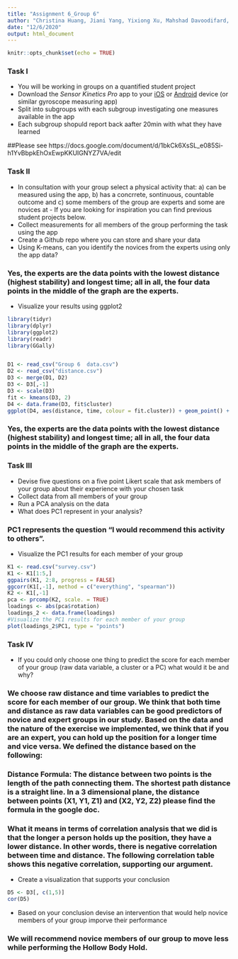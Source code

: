 ```yaml
---
title: "Assignment 6_Group 6"
author: "Christina Huang, Jiani Yang, Yixiong Xu, Mahshad Davoodifard, Yujie Yang, Zhixin Zheng, Xi Gu, Jiaao"
date: "12/6/2020"
output: html_document
---
```


```r
knitr::opts_chunk$set(echo = TRUE)
```

### Task I
* You will be working in groups on a quantified student project
* Download the *Sensor Kinetics Pro* app to your [iOS](https://itunes.apple.com/us/app/sensor-kinetics-pro/id623633248?mt=8) or [Android](https://play.google.com/store/apps/details?id=com.innoventions.sensorkineticspro&hl=en) device (or similar gyroscope measuring app)
* Split into subgroups with each subgroup investigating one measures available in the app
* Each subgroup shopuld report back aafter 20min with what they have learned  

##Please see https://docs.google.com/document/d/1bkCk6XsSL_e085Si-h1YvBbpkEhOxEwpKKUIGNYZ7VA/edit


### Task II
* In consultation with your group select a physical activity that: a) can be measured using the app, b) has a concrrete, sontinuous, countable outcome and c) some members of the group are experts and some are novices at - If you are looking for inspiration you can find previous student projects below.
* Collect measurements for all members of the group performing the task using the app
* Create a Github repo where you can store and share your data
* Using K-means, can you identify the novices from the experts using only the app data?

### Yes, the experts are the data points with the lowest distance (highest stability) and longest time; all in all, the four data points in the middle of the graph are the experts.

* Visualize your results using ggplot2

```r
library(tidyr)
library(dplyr)
library(ggplot2)
library(readr)
library(GGally)


D1 <- read_csv("Group 6  data.csv")
D2 <- read_csv("distance.csv")
D3 <- merge(D1, D2)
D3 <- D3[,-1]
D3 <- scale(D3)
fit <- kmeans(D3, 2)
D4 <- data.frame(D3, fit$cluster)
ggplot(D4, aes(distance, time, colour = fit.cluster)) + geom_point() + xlab("Distance") + ylab("Time")

```
### Yes, the experts are the data points with the lowest distance (highest stability) and longest time; all in all, the four data points in the middle of the graph are the experts.


### Task III
* Devise five questions on a five point Likert scale that ask members of your group about their experience with your chosen task
* Collect data from all members of your group
* Run a PCA analysis on the data
* What does PC1 represent in your analysis?

### PC1 represents the question “I would recommend this activity to others”. 

* Visualize the PC1 results for each member of your group

```r
K1 <- read.csv("survey.csv")
K1 <- K1[1:5,]
ggpairs(K1, 2:8, progress = FALSE)
ggcorr(K1[,-1], method = c("everything", "spearman"))
K2 <- K1[,-1]
pca <- prcomp(K2, scale. = TRUE)
loadings <- abs(pca$rotation)
loadings_2 <- data.frame(loadings)
#Visualize the PC1 results for each member of your group
plot(loadings_2$PC1, type = "points")

```

### Task IV
* If you could only choose one thing to predict the score for each member of your group (raw data variable, a cluster or a PC) what would it be and why?

### We choose raw distance and time variables to predict the score for each member of our group. We think that both time and distance as raw data variables can  be good predictors of novice and expert groups in our study. Based on the data and the nature of the exercise we implemented, we think that if you are an expert, you can hold up the position for a longer time and vice versa. We defined the distance based on the following:

### Distance Formula: The distance between two points is the length of the path connecting them. The shortest path distance is a straight line. In a 3 dimensional plane, the distance between points (X1, Y1, Z1) and (X2, Y2, Z2) please find the formula in the google doc.

### What it means in terms of correlation analysis that we did is that the longer a person holds up the position, they have a lower distance. In other words, there is negative correlation between time and distance. The following correlation table shows this negative correlation, supporting our argument.

* Create a visualization that supports your conclusion

```r
D5 <- D3[, c(1,5)]
cor(D5)
```


* Based on your conclusion devise an intervention that would help novice members of your group imporve their performance

### We will recommend novice members of our group to move less while performing the Hollow Body Hold.


